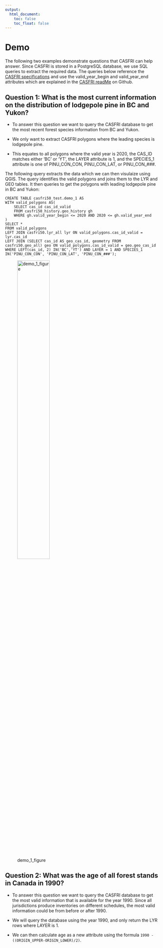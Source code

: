 ```yaml
---
output:
  html_document:
    toc: false
    toc_float: false
---
```


# Demo

The following two examples demonstrate questions that CASFRI can help answer. Since CASFRI is stored in a PostgreSQL database, we use SQL queries to extract the required data. The queries below reference the [CASFRI specifications](https://github.com/edwardsmarc/CASFRI/tree/master/docs/specifications) and use the valid_year_begin and valid_year_end attributes which are explained in the [CASFRI readMe](https://github.com/edwardsmarc/CASFRI) on Github. 

## Question 1: What is the most current information on the distribution of lodgepole pine in BC and Yukon?

* To answer this question we want to query the CASFRI database to get the most recent forest species information from BC and Yukon.

* We only want to extract CASFRI polygons where the leading species is lodgepole pine. 

* This equates to all polygons where the valid year is 2020, the CAS_ID matches either 'BC' or 'YT', the LAYER attribute is 1, and the SPECIES_1 attribute is one of PINU_CON_CON, PINU_CON_LAT, or PINU_CON_###.


The following query extracts the data which we can then visulaize using QGIS. The query identifies the valid polygons and joins them to the LYR and GEO tables. It then queries to get the polygons with leading lodgepole pine in BC and Yukon: 

```
CREATE TABLE casfri50_test.demo_1 AS
WITH valid_polygons AS(
	SELECT cas_id cas_id_valid
	FROM casfri50_history.geo_history gh
	WHERE gh.valid_year_begin <= 2020 AND 2020 <= gh.valid_year_end
)
SELECT *
FROM valid_polygons
LEFT JOIN casfri50.lyr_all lyr ON valid_polygons.cas_id_valid = lyr.cas_id
LEFT JOIN (SELECT cas_id AS geo_cas_id, geometry FROM casfri50.geo_all) geo ON valid_polygons.cas_id_valid = geo.geo_cas_id
WHERE LEFT(cas_id, 2) IN('BC','YT') AND LAYER = 1 AND SPECIES_1 IN('PINU_CON_CON', 'PINU_CON_LAT', 'PINU_CON_###');
```

![demo_1_figure](./images/demo1.png){width=50%}

## Question 2: What was the age of all forest stands in Canada in 1990?

* To answer this question we want to query the CASFRI database to get the most valid information that is available for the year 1990. Since all jurisdictions produce inventories on different schedules, the most valid information could be from before or after 1990.

* We will query the database using the year 1990, and only return the LYR rows where LAYER is 1.

* We can then calculate age as a new attribute using the formula `1990 - ((ORIGIN_UPPER-ORIGIN_LOWER)/2)`.